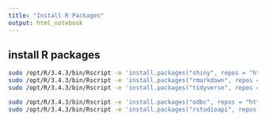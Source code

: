 ```yaml
---
title: "Install R Packages"
output: html_notebook
---
```


## install R packages

```bash
sudo /opt/R/3.4.3/bin/Rscript -e 'install.packages("shiny", repos = "http://cran.rstudio.com/")'
sudo /opt/R/3.4.3/bin/Rscript -e 'install.packages("rmarkdown", repos = "http://cran.rstudio.com/")'
sudo /opt/R/3.4.3/bin/Rscript -e 'install.packages("tidyverse", repos = "http://cran.rstudio.com/")'

sudo /opt/R/3.4.3/bin/Rscript -e 'install.packages("odbc", repos = "http://cran.rstudio.com/")'
sudo /opt/R/3.4.3/bin/Rscript -e 'install.packages("rstudioapi", repos = "http://cran.rstudio.com/")'
```
